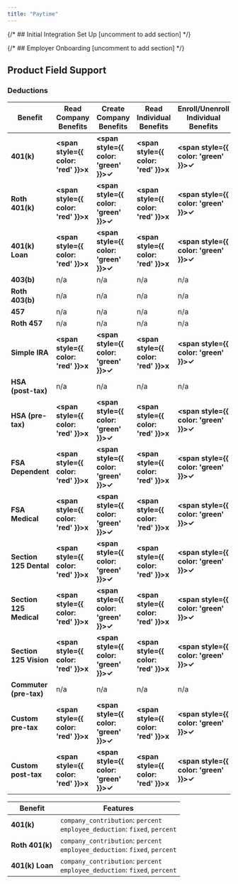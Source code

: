 ```yaml
---
title: "Paytime"
---
```


{/* ## Initial Integration Set Up [uncomment to add section] */}

{/* ## Employer Onboarding [uncomment to add section] */}

## Product Field Support

### Deductions

<Tabs>

  <Tab title="Supported Operations">

Benefit | Read Company Benefits | Create Company Benefits | Read Individual Benefits | Enroll/Unenroll Individual Benefits
--------|----------|---------|------------|------------
**401(k)** | <strong><span style={{ color: 'red' }}>x</span></strong> | <strong><span style={{ color: 'green' }}>✓</span></strong> | <strong><span style={{ color: 'red' }}>x</span></strong> | <strong><span style={{ color: 'green' }}>✓</span></strong> |
**Roth 401(k)** | <strong><span style={{ color: 'red' }}>x</span></strong> | <strong><span style={{ color: 'green' }}>✓</span></strong> | <strong><span style={{ color: 'red' }}>x</span></strong> | <strong><span style={{ color: 'green' }}>✓</span></strong> |
**401(k) Loan** | <strong><span style={{ color: 'red' }}>x</span></strong> | <strong><span style={{ color: 'green' }}>✓</span></strong> | <strong><span style={{ color: 'red' }}>x</span></strong> | <strong><span style={{ color: 'green' }}>✓</span></strong> |
**403(b)** | n/a | n/a | n/a | n/a |
**Roth 403(b)** | n/a | n/a | n/a | n/a |
**457** | n/a | n/a | n/a | n/a |
**Roth 457**  | n/a | n/a | n/a | n/a |
**Simple IRA** | <strong><span style={{ color: 'red' }}>x</span></strong> | <strong><span style={{ color: 'green' }}>✓</span></strong> | <strong><span style={{ color: 'red' }}>x</span></strong> | <strong><span style={{ color: 'green' }}>✓</span></strong> |
**HSA (post-tax)** | n/a | n/a | n/a | n/a |
**HSA (pre-tax)** | <strong><span style={{ color: 'red' }}>x</span></strong> | <strong><span style={{ color: 'green' }}>✓</span></strong> | <strong><span style={{ color: 'red' }}>x</span></strong> | <strong><span style={{ color: 'green' }}>✓</span></strong> |
**FSA Dependent** | <strong><span style={{ color: 'red' }}>x</span></strong> | <strong><span style={{ color: 'green' }}>✓</span></strong> | <strong><span style={{ color: 'red' }}>x</span></strong> | <strong><span style={{ color: 'green' }}>✓</span></strong> |
**FSA Medical** | <strong><span style={{ color: 'red' }}>x</span></strong> | <strong><span style={{ color: 'green' }}>✓</span></strong> | <strong><span style={{ color: 'red' }}>x</span></strong> | <strong><span style={{ color: 'green' }}>✓</span></strong> |
**Section 125 Dental** | <strong><span style={{ color: 'red' }}>x</span></strong> | <strong><span style={{ color: 'green' }}>✓</span></strong> | <strong><span style={{ color: 'red' }}>x</span></strong> | <strong><span style={{ color: 'green' }}>✓</span></strong> |
**Section 125 Medical** | <strong><span style={{ color: 'red' }}>x</span></strong> | <strong><span style={{ color: 'green' }}>✓</span></strong> | <strong><span style={{ color: 'red' }}>x</span></strong> | <strong><span style={{ color: 'green' }}>✓</span></strong> |
**Section 125 Vision** | <strong><span style={{ color: 'red' }}>x</span></strong> | <strong><span style={{ color: 'green' }}>✓</span></strong> | <strong><span style={{ color: 'red' }}>x</span></strong> | <strong><span style={{ color: 'green' }}>✓</span></strong> |
**Commuter (pre-tax)** | n/a | n/a | n/a | n/a |
**Custom pre-tax** | <strong><span style={{ color: 'red' }}>x</span></strong> | <strong><span style={{ color: 'green' }}>✓</span></strong> | <strong><span style={{ color: 'red' }}>x</span></strong> | <strong><span style={{ color: 'green' }}>✓</span></strong> |
**Custom post-tax** | <strong><span style={{ color: 'red' }}>x</span></strong> | <strong><span style={{ color: 'green' }}>✓</span></strong> | <strong><span style={{ color: 'red' }}>x</span></strong> | <strong><span style={{ color: 'green' }}>✓</span></strong> |

  </Tab>

  <Tab title="Supported Featuures">

Benefit | Features
--------|----------
**401(k)** | `company_contribution`: `percent`<br />`employee_deduction`: `fixed`, `percent`
**Roth 401(k)** | `company_contribution`: `percent`<br />`employee_deduction`: `fixed`, `percent`
**401(k) Loan** | `company_contribution`: `percent`<br />`employee_deduction`: `fixed`, `percent`

  </Tab>
</Tabs>
